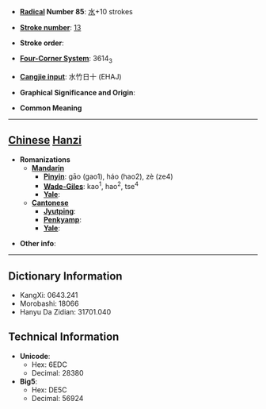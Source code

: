 * '''[[Wiktionary:Chinese radical index| Radical]] Number 85''': [[Wiktionary:Chinese radical index 水|水]]+10 strokes

* '''[[Wiktionary:Chinese total strokes index|Stroke number]]''': [[Wiktionary:Chinese total strokes index 13|13]]

* '''Stroke order''': 

* '''[[Wiktionary:Chinese four corner index|Four-Corner System]]''': 3614<sub>3</sub>

* '''[[Wiktionary:Chinese Cangjie index|Cangjie input]]''': 水竹日十 (EHAJ)

* '''Graphical Significance and Origin''': 

* '''Common Meaning'''

----

== [[Chinese]] [[Hanzi]] ==

* '''Romanizations'''
** '''[[Mandarin]]'''
*** '''[[Pinyin]]''': gāo (gao1), háo (hao2), zè (ze4)
*** '''[[Wade-Giles]]''': kao<sup>1</sup>, hao<sup>2</sup>, tse<sup>4</sup>
*** '''[[Yale]]''': 
** '''[[Cantonese]]'''
*** '''[[Jyutping]]''':
*** '''[[Penkyamp]]''': 
*** '''[[Yale]]''': 

* '''Other info''': 

----

== Dictionary Information ==

* KangXi: 0643.241
* Morobashi: 18066
* Hanyu Da Zidian: 31701.040

== Technical Information ==

* '''Unicode''':
** Hex: 6EDC
** Decimal: 28380
* '''Big5''':
** Hex: DE5C
** Decimal: 56924
